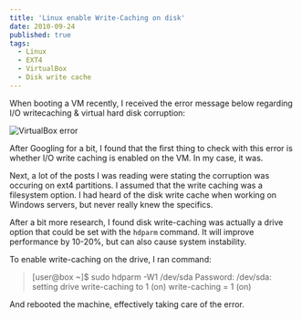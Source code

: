 ```yaml
---
title: 'Linux enable Write-Caching on disk'
date: 2010-09-24
published: true
tags:
  - Linux
  - EXT4
  - VirtualBox
  - Disk write cache
---
```


When booting a VM recently, I received the error message below regarding I/O writecaching & virtual hard disk corruption:

![VirtualBox error](./screenshot.png)

After Googling for a bit, I found that the first thing to check with this error is whether I/O write caching is enabled on the VM. In my case, it was.

Next, a lot of the posts I was reading were stating the corruption was occuring on ext4 partitions. I assumed that the write caching was a filesystem option. I had heard of the disk write cache when working on Windows servers, but never really knew the specifics.

After a bit more research, I found disk write-caching was actually a drive option that could be set with the `hdparm` command. It will improve performance by 10-20%, but can also cause system instability.

To enable write-caching on the drive, I ran command:

> [user@box ~]$ sudo hdparm -W1 /dev/sda
> Password:
> /dev/sda:
> setting drive write-caching to 1 (on)
> write-caching = 1 (on)

And rebooted the machine, effectively taking care of the error.
